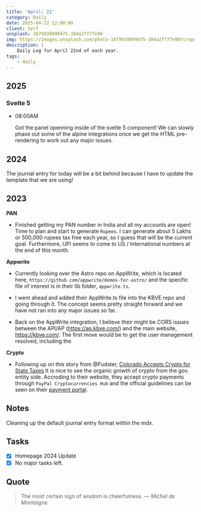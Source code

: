 ```yaml
---
title: 'April: 22'
category: Daily
date: 2025-04-22 12:00:00
client: Self
unsplash: 1679939099475-384a2ff77e90
img: https://images.unsplash.com/photo-1679939099475-384a2ff77e90?crop=entropy&cs=srgb&fm=jpg&ixid=MnwzNjM5Nzd8MHwxfHJhbmRvbXx8fHx8fHx8fDE2ODE3NDg2ODY&ixlib=rb-4.0.3&q=85
description: |
    Daily Log for April 22nd of each year.
tags:
    - daily
---
```


## 2025

### Svelte 5

-   08:00AM

    Got the panel openning inside of the svelte 5 component!
    We can slowly phase out some of the alpine integrations once we get the HTML pre-rendering to work out any major issues.

## 2024

The journal entry for today will be a bit behind because I have to update the template that we are using!

## 2023

**PAN**

-   Finished getting my PAN number in India and all my accounts are open! Time to plan and start to generate `Rupees`. I can generate about 5 Lakhs or 500,000 rupees tax free each year, so I guess that will be the current goal. Furthermore, UPI seems to come to US / International numbers at the end of this month.

**Appwrite**

-   Currently looking over the Astro repo on AppWrite, which is located here, `https://github.com/appwrite/demos-for-astro/` and the specific file of interest is in their lib folder, `appwrite.ts`.

-   I went ahead and added their AppWrite.ts file into the KBVE repo and going through it. The concept seems pretty straight forward and we have not ran into any major issues so far.

-   Back on the AppWrite integration, I believe their might be CORS issues between the API/AP (https://ap.kbve.com/) and the main website, https://kbve.com/. The first move would be to get the user management resolved, including the

**Crypto**

-   Following up on this story from @Fudster, [Colorado Accepts Crypto for State Taxes](https://abcnews.go.com/ABCNews/colorado-state-accept-cryptocurrency-payment-taxes/story?id=83066842) It is nice to see the organic growth of crypto from the gov. entity side. Accroding to their website, they accept crypto payments through `PayPal Cryptocurrencies Hub` and the official guidelines can be seen on their [payment portal](https://www.colorado.gov/revenueonline/_/#1).

## Notes

Cleaning up the default journal entry format within the mdx.

## Tasks

-   [x] Homepage 2024 Update
-   [x] No major tasks left.

## Quote

> The most certain sign of wisdom is cheerfulness.
> — <cite>Michel de Montaigne</cite>
